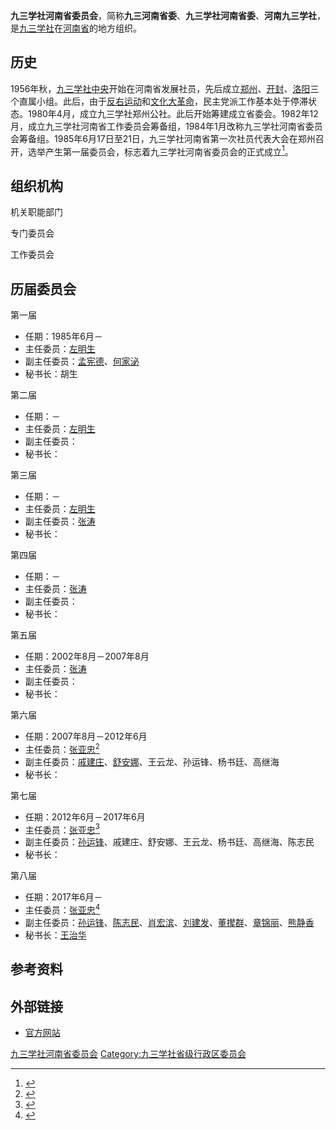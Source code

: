 {{Infobox PRCG
|机构名称 = 九三学社河南省委员会
|标志1    =
|格言1    =
|届数     = 八
|任期始   = 2017年6月
|任期终   =
|职位1    = 主任委员
|人员1    = [[张亚忠|张亚忠]]
|职位2    = 副主任委员
|人员2    = [[孙运锋|孙运锋]]、[[陈志民|陈志民]]、[[肖宏滨|肖宏滨]]、[[刘建发|刘建发]]、[[董撵群|董撵群]]、[[章锦丽|章锦丽]]、[[熊静香|熊静香]]
|人数2    = 7
|职位3    = 秘书长
|人员3    = [[王治华|王治华]]
|组织法规 = 九三学社章程
|上级机构 = [[九三学社中央委员会|九三学社中央委员会]]
|机构类型 = [[民主党派|民主党派]][[中国一级行政区|省级行政区]][[委员会|委员会]]
|行政级别 = 正厅级
|场所1    = 九三学社河南省委员会办公室
|地址1    = 河南省[[郑州市|郑州市]][[郑东新区|郑东新区]]邢庄北街民主党派大楼
|邮编1    = 
|电话1    = 
|官网1    = {{url|http://www.hns93.gov.cn/|官方网站}}
}}
'''九三学社河南省委员会'''，简称'''九三河南省委'''、'''九三学社河南省委'''、'''河南九三学社'''，是[[九三学社|九三学社]]在[[河南省|河南省]]的地方组织。
== 历史 ==
1956年秋，[[九三学社中央委员会|九三学社中央]]开始在河南省发展社员，先后成立[[郑州|郑州]]、[[开封|开封]]、[[洛阳|洛阳]]三个直属小组。此后，由于[[反右运动|反右运动]]和[[文化大革命|文化大革命]]，民主党派工作基本处于停滞状态。1980年4月，成立九三学社郑州公社。此后开始筹建成立省委会。1982年12月，成立九三学社河南省工作委员会筹备组，1984年1月改称九三学社河南省委员会筹备组。1985年6月17日至21日，九三学社河南省第一次社员代表大会在郑州召开，选举产生第一届委员会，标志着九三学社河南省委员会的正式成立<ref>{{cite book |editor=河南省地方史志编纂委员会 |title=河南省志·第十四卷·民主党派志 |date=1997 |publisher=河南人民出版社 |isbn=721504193X}}</ref>。
== 组织机构 ==
;机关职能部门
{{columns-list|2|
*办公室
*组织处
*宣传处
*参政议政处
*社会服务处
*研究处
*社内监督办公室
}}
;专门委员会
{{columns-list|2|
*科技委员会
*教育委员会
*医药卫生委员会
*文化委员会
*经济委员会
*农业农村委员会
*社会发展委员会
*法治委员会
*资源环境委员会
*城乡建设委员会
}}
;工作委员会
{{columns-list|2|
*青年工作委员会
*妇女工作委员会
*企业家工作委员会
*健康促进工作委员会
*参政议政咨询工作委员会
*参政党理论研究工作委员会
*思想宣传工作委员会
}}
== 历届委员会 ==
;第一届
*任期：1985年6月－
*主任委员：[[左明生|左明生]]
*副主任委员：[[孟宪德|孟宪德]]、[[何家泌|何家泌]]
*秘书长：胡生

;第二届
*任期：－
*主任委员：[[左明生|左明生]]
*副主任委员：
*秘书长：

;第三届
*任期：－
*主任委员：[[左明生|左明生]]
*副主任委员：[[张涛_(1942年)|张涛]]
*秘书长：

;第四届
*任期：－
*主任委员：[[张涛_(1942年)|张涛]]
*副主任委员：
*秘书长：

;第五届
*任期：2002年8月－2007年8月
*主任委员：[[张涛_(1942年)|张涛]]
*副主任委员：
*秘书长：

;第六届
*任期：2007年8月－2012年6月
*主任委员：[[张亚忠|张亚忠]]<ref>{{cite web |title=张亚忠当选九三学社河南省委主委 |url=http://www.93.gov.cn/html/93gov/xwjc/snyw/1567181333706798369.html |publisher=九三学社中央委员会 |date=2007-08-13 }}{{Dead link}}</ref>
*副主任委员：[[戚建庄|戚建庄]]、[[舒安娜|舒安娜]]、王云龙、孙运锋、杨书廷、高继海
*秘书长：

;第七届
*任期：2012年6月－2017年6月
*主任委员：[[张亚忠|张亚忠]]<ref>{{cite web |title=九三学社河南省第七届委员会 主任委员、副主任委员名单 |url=http://newpaper.dahe.cn/hnrb/html/2012-07/10/content_743671.htm |publisher=河南日报 |date=2012-07-10}}</ref>
*副主任委员：[[孙运锋|孙运锋]]、戚建庄、舒安娜、王云龙、杨书廷、高继海、陈志民
*秘书长：

;第八届
*任期：2017年6月－
*主任委员：[[张亚忠|张亚忠]]<ref>{{cite web |title=九三学社河南省第八届委员会主任委员、副主任委员名单 |url=http://newpaper.dahe.cn/hnrb/html/2017-07/04/content_161405.htm |publisher=[[河南日报|河南日报]] |date=2017-07-04}}</ref>
*副主任委员：[[孙运锋|孙运锋]]、[[陈志民|陈志民]]、[[肖宏滨|肖宏滨]]、[[刘建发|刘建发]]、[[董撵群|董撵群]]、[[章锦丽|章锦丽]]、[[熊静香|熊静香]]
*秘书长：[[王治华|王治华]]
== 参考资料 ==
{{reflist}}
== 外部链接 ==
*[http://www.hns93.gov.cn/ 官方网站] {{Wayback|url=http://www.hns93.gov.cn/ |date=20200220175656 }}
{{中华人民共和国各省级行政区|委员会|九三学社|仅内地=yes}}

{{Authority control}}
[[Category:九三学社河南省委员会|]]
[[Category:九三学社省级行政区委员会|Category:九三学社省级行政区委员会]]